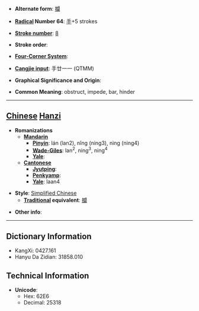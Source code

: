 * '''Alternate form''': [[攔]]

* '''[[Wiktionary:Chinese radical index| Radical]] Number 64''': [[Wiktionary:Chinese radical index 手|手]]+5 strokes

* '''[[Wiktionary:Chinese total strokes index|Stroke number]]''': [[Wiktionary:Chinese total strokes index 8|8]]

* '''Stroke order''': 

* '''[[Wiktionary:Chinese four corner index|Four-Corner System]]''': 

* '''[[Wiktionary:Chinese Cangjie index|Cangjie input]]''': 手廿一一 (QTMM)

* '''Graphical Significance and Origin''': 

* '''Common Meaning''': obstruct, impede, bar, hinder

----

== [[Chinese]] [[Hanzi]] ==

* '''Romanizations'''
** '''[[Mandarin]]'''
*** '''[[Pinyin]]''': lán (lan2), nǐng (ning3), nìng (ning4)
*** '''[[Wade-Giles]]''': lan<sup>2</sup>, ning<sup>3</sup>, ning<sup>4</sup>
*** '''[[Yale]]''': 
** '''[[Cantonese]]'''
*** '''[[Jyutping]]''':
*** '''[[Penkyamp]]''': 
*** '''[[Yale]]''': laan4

* '''Style''': [[Simplified Chinese]] 
** '''[[Traditional Chinese|Traditional]] equivalent''': [[攔]]

* '''Other info''': 

----

== Dictionary Information ==

* KangXi: 0427.161
* Hanyu Da Zidian: 31858.010

== Technical Information ==

* '''Unicode''':
** Hex: 62E6
** Decimal: 25318